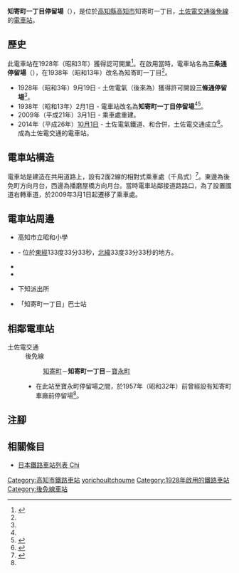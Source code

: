 {{Infobox station
|公司色 = #3399cc
|站名 = 知寄町一丁目*
|圖片 = Chiyoricho 2-chome stop.jpg
|圖片說明 = 後免町方向月台
|日文原名 = 知寄町一丁目
|平假名 = ちよりちょういっちょうめ
|羅馬拼音 = Chiyoricho 1-chome
|副站名 = 
|所在地 = {{JPN}}[[高知縣|高知縣]][[高知市|高知市]]知寄町一丁目
|座標 = {{coord|33|33|30.52|N|133|33|23.14|E|type:railwaystation_region:JP-24|display=inline,title}}
|車站構造 = [[地面車站|地面車站]]
|月台配置 = 2面2線
|啟用年月日 = 1928年（昭和3年）9月19日
|廢站年月日 = 
|乘客人數 = 
|上下車人次 = 
|統計年度 = 
|轉車 = 
|全寬備註 = * 在1938年前，此電車站曾經名為三條通停留場
|adjacent = {{Adjacent stations|system=土佐電交通|line=後免線|left=知寄町二丁目|right=寶永町|note-left=0.3km|note-mid=距離[[後免町站|後免町]]9.6km|note-right=0.3km}}
}}
'''知寄町一丁目停留場'''（{{jpn|j=知寄町一丁目停留場|hg=ちよりちょういっちょうめていりゅうじょう|rm=Chiyoricho Itchi-chome teiryūjō|f=y}}），是位於[[高知縣|高知縣]][[高知市|高知市]]知寄町一丁目，[[土佐電交通|土佐電交通]][[後免線|後免線]]的[[電車站|電車站]]。

== 歷史 ==
此電車站在1928年（昭和3年）獲得認可開業<ref name=chizu60>{{Cite book|author=[[今尾惠介|今尾惠介]]（監修） |title={{Translink|ja|日本鉄道旅行地図帳|日本鐵道旅行地圖帳}} |publisher=[[新潮社|新潮社]] |volume=11 中国四国 |year=2009 |isbn=978-4-10-790029-6 |page=60|language=ja}}</ref>。在啟用當時，電車站名為'''三条通停留場'''（{{jpn|j=三条通停留場|hg=さんじょうどおりていりゅうじょう}}），在1938年（昭和13年）改名為知寄町一丁目<ref name=chizu60/>。
* 1928年（昭和3年）9月19日 - 土佐電氣（後來為{{Translink|ja|土佐電気鉄道|土佐電氣鐵道}}）獲得許可開設'''三條通停留場'''<ref name=chizu60/>。
* 1938年（昭和13年）2月1日 - 電車站改名為'''知寄町一丁目停留場'''<ref name=chizu60/><ref>{{Cite book|author=土佐電鉄の電車とまちを愛する会 |title=土佐電鉄が走る街 今昔 |year=2006 |publisher=[[JTB出版|JTB出版]] |series=JTB Can Books |isbn=4-533-06411-6 |page=100}}</ref>。
* 2009年（平成21年）3月1日 - 乘車處重建。
* 2014年（平成26年）[[10月1日|10月1日]] - 土佐電氣鐵道、{{Translink|ja|高知県交通|高知縣交通}}和{{Translink|ja|土佐電ドリームサービス|土佐電Dream Service}}合併，土佐電交通成立<ref>{{Cite news |title=とさでん交通：「再出発」 「便利な市民の足に」高知で設立式 新デザインの車両披露 |newspaper=[[毎日新聞|毎日新聞]] |date=2014-10-02 |author=上野宏人 |publisher=毎日新聞社|language=ja}}</ref>。成為土佐電交通的電車站。

== 電車站構造 ==
電車站是建造在共用道路上，設有2面2線的相對式乘車處（千鳥式）<ref name=line>{{Cite book|author=川島令三 |authorlink=川島令三 |title=四国・九州ライン 全線・全駅・全配線 |year=2013 |publisher=[[講談社|講談社]] |series=【図説】 日本の鉄道 |isbn=978-4-06-295161-6 |volume=第2巻 四国西部エリア |pages=36・92頁|language=ja}}</ref>。東邊為後免町方向月台，西邊為播磨屋橋方向月台。當時電車站鄰接道路路口，為了設置國道右轉車道，於2009年3月1日起遷移了乘車處。

== 電車站周邊 ==
* 高知市立昭和小學
* {{Translink|ja|地球33番地|地球33號地}} - 位於[[東經|東經]]133度33分33秒，[[北緯|北緯]]33度33分33秒的地方。
* {{Translink|ja|国道32号|國道32號 (日本)|國道32號}}
* {{Translink|ja|国道32号|國道56號 (日本)|國道56號}}
* {{Translink|ja|高知警察署|高知警署}}下知派出所
* 「知寄町一丁目」巴士站

== 相鄰電車站 ==
; 土佐電交通
: 後免線
:: [[知寄町二丁目停留場|知寄町]]－'''知寄町一丁目'''－[[寶永町停留場|寶永町]]
:* 在此站至寶永町停留場之間，於1957年（昭和32年）前曾經設有知寄町車廠前停留場<ref name=chizu60/>。
== 注腳 ==
{{Reflist}}
== 相關條目 ==
{{Commonscat|Chiyoricho-itchome Station}}
* [[日本鐵路車站列表_Chi|日本鐵路車站列表 Chi]]
{{後免線}}
{{DEFAULTSORT:Chiyoricho 1-chome}}
[[Category:高知市鐵路車站|Category:高知市鐵路車站]]
[[Category:日本鐵路車站_Chi|yorichouItchoume]]
[[Category:1928年啟用的鐵路車站|Category:1928年啟用的鐵路車站]]
[[Category:後免線車站|Category:後免線車站]]